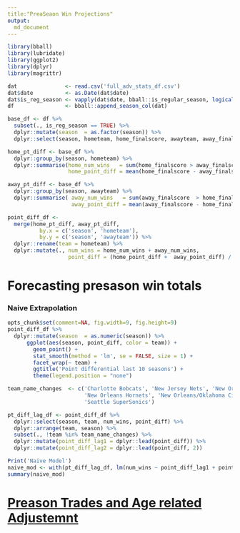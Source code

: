 ```yaml
---
title:"PreaSeaon Win Projections"
output:
  md_document
---
```


```r
library(bball)
library(lubridate)
library(ggplot2)
library(dplyr)
library(magrittr)
```

```r
dat               <- read.csv('full_adv_stats_df.csv')
dat$date          <- as.Date(dat$date)
dat$is_reg_season <- vapply(dat$date, bball::is_regular_season, logical(1))
df                <- bball::append_season_col(dat)

base_df <- df %>%
  subset(., is_reg_season == TRUE) %>%
  dplyr::mutate(season  = as.factor(season)) %>%
  dplyr::select(season, hometeam, home_finalscore, awayteam, away_finalscore) 

home_pt_diff <- base_df %>% 
  dplyr::group_by(season, hometeam) %>% 
  dplyr::summarise(home_num_wins   = sum(home_finalscore > away_finalscore),
                   home_point_diff = mean(home_finalscore - away_finalscore)) 

away_pt_diff <- base_df %>% 
  dplyr::group_by(season, awayteam) %>% 
  dplyr::summarise( away_num_wins   = sum(away_finalscore  > home_finalscore),
                    away_point_diff = mean(away_finalscore - home_finalscore)) 

point_diff_df <- 
  merge(home_pt_diff, away_pt_diff, 
          by.x = c('season', 'hometeam'), 
          by.y = c('season', 'awayteam')) %>%
  dplyr::rename(team = hometeam) %>%
  dplyr::mutate(., num_wins = home_num_wins + away_num_wins, 
                   point_diff = (home_point_diff +  away_point_diff) / 2)       
```

# Forecasting presason win totals
### Naive Extrapolation
```r
opts_chunk$set(comment=NA, fig.width=9, fig.height=9)
point_diff_df %>%
  dplyr::mutate(season  = as.numeric(season)) %>%
      ggplot(aes(season, point_diff, color = team)) + 
        geom_point() + 
        stat_smooth(method = 'lm', se = FALSE, size = 1) + 
        facet_wrap(~ team) + 
        ggtitle('Point differential last 10 seasons') + 
        theme(legend.position = "none")

team_name_changes  <- c('Charlotte Bobcats', 'New Jersey Nets', 'New Orleans Hornets', 
                        'New Orleans Hornets', 'New Orleans/Oklahoma City Hornets', 
                        'Seattle SuperSonics')

pt_diff_lag_df <- point_diff_df %>%
  dplyr::select(season, team, num_wins, point_diff) %>% 
  dplyr::arrange(team, season) %>% 
  subset(., !team %in% team_name_changes) %>%
  dplyr::mutate(point_diff_lag1 = dplyr::lead(point_diff)) %>% 
  dplyr::mutate(point_diff_lag2 = dplyr::lead(point_diff, 2)) 

Print('Naive Model')
naive_mod <- with(pt_diff_lag_df, lm(num_wins ~ point_diff_lag1 + point_diff_lag2))  
summary(naive_mod)
```
# [Preason Trades and Age related Adjustemnt](https://docs.google.com/spreadsheets/d/1KlFDXkmHwKxIPSFrXhYxQhveo3OlG1L2_NyB7YHgk8s/edit#gid=0)
